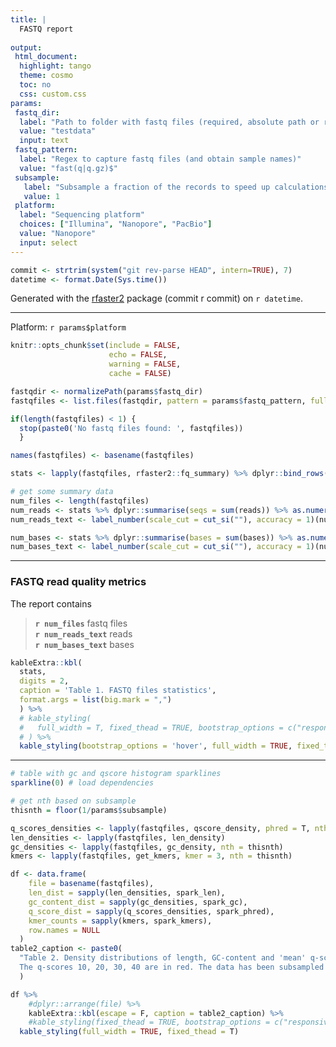 ```yaml
---
title: |
  FASTQ report    
  
output:
 html_document:
  highlight: tango
  theme: cosmo
  toc: no
  css: custom.css
params:
 fastq_dir:
  label: "Path to folder with fastq files (required, absolute path or relative to current folder)"
  value: "testdata"
  input: text
 fastq_pattern:
  label: "Regex to capture fastq files (and obtain sample names)"
  value: "fast(q|q.gz)$"
 subsample:
   label: "Subsample a fraction of the records to speed up calculations"
   value: 1
 platform:
  label: "Sequencing platform"
  choices: ["Illumina", "Nanopore", "PacBio"]
  value: "Nanopore"
  input: select
---
```


```r
commit <- strtrim(system("git rev-parse HEAD", intern=TRUE), 7)
datetime <- format.Date(Sys.time())
```

Generated with the [rfaster2](https://github.com/angelovangel/rfaster2) package (commit ` `r commit` `) on `r datetime`.   

***

Platform: <span class="badge"> `r params$platform` </span>    

```r
knitr::opts_chunk$set(include = FALSE, 
                      echo = FALSE, 
                      warning = FALSE, 
                      cache = FALSE)

fastqdir <- normalizePath(params$fastq_dir)
fastqfiles <- list.files(fastqdir, pattern = params$fastq_pattern, full.names = TRUE, recursive = T)

if(length(fastqfiles) < 1) { 
  stop(paste0('No fastq files found: ', fastqfiles))
  }

names(fastqfiles) <- basename(fastqfiles)

```


```r

stats <- lapply(fastqfiles, rfaster2::fq_summary) %>% dplyr::bind_rows()

# get some summary data
num_files <- length(fastqfiles)
num_reads <- stats %>% dplyr::summarise(seqs = sum(reads)) %>% as.numeric()
num_reads_text <- label_number(scale_cut = cut_si(""), accuracy = 1)(num_reads)

num_bases <- stats %>% dplyr::summarise(bases = sum(bases)) %>% as.numeric()
num_bases_text <- label_number(scale_cut = cut_si(""), accuracy = 1)(num_bases)

```

***

### FASTQ read quality metrics
The report contains 
<blockquote>  
**`r num_files`** fastq files  
**`r num_reads_text`** reads  
**`r num_bases_text`** bases    
</blockquote>

```r

kableExtra::kbl(
  stats, 
  digits = 2, 
  caption = 'Table 1. FASTQ files statistics', 
  format.args = list(big.mark = ",")
  ) %>%
  # kable_styling(
  #   full_width = T, fixed_thead = TRUE, bootstrap_options = c("responsive")
  # ) %>%
  kable_styling(bootstrap_options = 'hover', full_width = TRUE, fixed_thead = T)


```

***


```r
# table with gc and qscore histogram sparklines
sparkline(0) # load dependencies

# get nth based on subsample
thisnth = floor(1/params$subsample)

q_scores_densities <- lapply(fastqfiles, qscore_density, phred = T, nth = thisnth)
len_densities <- lapply(fastqfiles, len_density)
gc_densities <- lapply(fastqfiles, gc_density, nth = thisnth)
kmers <- lapply(fastqfiles, get_kmers, kmer = 3, nth = thisnth)

df <- data.frame(
	file = basename(fastqfiles),
	len_dist = sapply(len_densities, spark_len),
	gc_content_dist = sapply(gc_densities, spark_gc),
	q_score_dist = sapply(q_scores_densities, spark_phred),
	kmer_counts = sapply(kmers, spark_kmers), 
	row.names = NULL
  )
table2_caption <- paste0(
  "Table 2. Density distributions of length, GC-content and 'mean' q-score. 
  The q-scores 10, 20, 30, 40 are in red. The data has been subsampled  (fraction = ", round(params$subsample, 2), ")"
  )

df %>%
	#dplyr::arrange(file) %>%
	kableExtra::kbl(escape = F, caption = table2_caption) %>%
	#kable_styling(fixed_thead = TRUE, bootstrap_options = c("responsive"))
  kable_styling(full_width = TRUE, fixed_thead = T)
  
```


